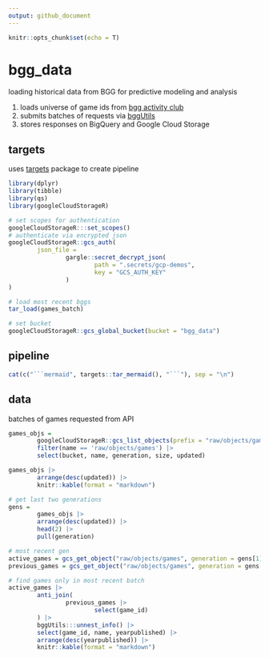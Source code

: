 ```yaml
---
output: github_document
---
```


```r
knitr::opts_chunk$set(echo = T)
```

# bgg_data

loading historical data from BGG for predictive modeling and analysis

1. loads universe of game ids from [bgg activity club](http://bgg.activityclub.org/bggdata/thingids.txt])
2. submits batches of requests via [bggUtils](https://github.com/phenrickson/bggUtils)
3. stores responses on BigQuery and Google Cloud Storage

## targets

uses [targets](https://github.com/ropensci/targets) package to create pipeline

```r

library(dplyr)
library(tibble)
library(qs)
library(googleCloudStorageR)

# set scopes for authentication
googleCloudStorageR:::set_scopes()
# authenticate via encrypted json
googleCloudStorageR::gcs_auth(
        json_file = 
                gargle::secret_decrypt_json(
                        path = ".secrets/gcp-demos",
                        key = "GCS_AUTH_KEY"
                )
)

# load most recent bggs
tar_load(games_batch)

# set bucket
googleCloudStorageR::gcs_global_bucket(bucket = "bgg_data")

```

## pipeline

```r

cat(c("```mermaid", targets::tar_mermaid(), "```"), sep = "\n")

```


## data

batches of games requested from API

```r

games_objs = 
        googleCloudStorageR::gcs_list_objects(prefix = "raw/objects/games", versions = T, detail = "full") |>
        filter(name == 'raw/objects/games') |>
        select(bucket, name, generation, size, updated)

games_objs |>
        arrange(desc(updated)) |>
        knitr::kable(format = "markdown")

```

```r

# get last two generations
gens =
        games_objs |>
        arrange(desc(updated)) |>
        head(2) |>
        pull(generation)

# most recent gen
active_games = gcs_get_object("raw/objects/games", generation = gens[1]) |> qs::qdeserialize()
previous_games = gcs_get_object("raw/objects/games", generation = gens[2]) |> qs::qdeserialize()

# find games only in most recent batch
active_games |>
        anti_join(
                previous_games |>
                        select(game_id)
        ) |>
        bggUtils:::unnest_info() |>
        select(game_id, name, yearpublished) |>
        arrange(desc(yearpublished)) |>
        knitr::kable(format = "markdown")
```


